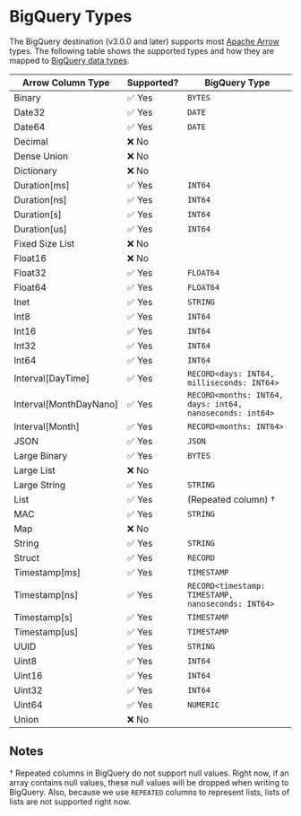 # BigQuery Types

The BigQuery destination (v3.0.0 and later) supports most [Apache Arrow](https://arrow.apache.org/docs/index.html) types. The following table shows the supported types and how they are mapped to [BigQuery data types](https://cloud.google.com/bigquery/docs/reference/standard-sql/data-types).

| Arrow Column Type      | Supported?    | BigQuery Type                                            |
|------------------------|---------------|----------------------------------------------------------|
| Binary                 | ✅ Yes        | `BYTES`                                                  |
| Date32                 | ✅ Yes        | `DATE`                                                   |
| Date64                 | ✅ Yes        | `DATE`                                                   |
| Decimal                | ❌ No         |                                                          |
| Dense Union            | ❌ No         |                                                          |
| Dictionary             | ❌ No         |                                                          |
| Duration[ms]           | ✅ Yes        | `INT64`                                                  |
| Duration[ns]           | ✅ Yes        | `INT64`                                                  |
| Duration[s]            | ✅ Yes        | `INT64`                                                  |
| Duration[us]           | ✅ Yes        | `INT64`                                                  |
| Fixed Size List        | ❌ No         |                                                          |
| Float16                | ❌ No         |                                                          |
| Float32                | ✅ Yes        | `FLOAT64`                                                |
| Float64                | ✅ Yes        | `FLOAT64`                                                |
| Inet                   | ✅ Yes        | `STRING`                                                 |
| Int8                   | ✅ Yes        | `INT64`                                                  |
| Int16                  | ✅ Yes        | `INT64`                                                  |
| Int32                  | ✅ Yes        | `INT64`                                                  |
| Int64                  | ✅ Yes        | `INT64`                                                  |
| Interval[DayTime]      | ✅ Yes        | `RECORD<days: INT64, milliseconds: INT64>`               |
| Interval[MonthDayNano] | ✅ Yes        | `RECORD<months: INT64, days: int64, nanoseconds: int64>` |
| Interval[Month]        | ✅ Yes        | `RECORD<months: INT64>`                                  |
| JSON                   | ✅ Yes        | `JSON`                                                   |
| Large Binary           | ✅ Yes        | `BYTES`                                                  |
| Large List             | ❌ No         |                                                          |
| Large String           | ✅ Yes        | `STRING`                                                 |
| List                   | ✅ Yes        | (Repeated column) †                                      |
| MAC                    | ✅ Yes        | `STRING`                                                 |
| Map                    | ❌ No         |                                                          |
| String                 | ✅ Yes        | `STRING`                                                 |
| Struct                 | ✅ Yes        | `RECORD`                                                 |
| Timestamp[ms]          | ✅ Yes        | `TIMESTAMP`                                              |
| Timestamp[ns]          | ✅ Yes        | `RECORD<timestamp: TIMESTAMP, nanoseconds: INT64>`       |
| Timestamp[s]           | ✅ Yes        | `TIMESTAMP`                                              |
| Timestamp[us]          | ✅ Yes        | `TIMESTAMP`                                              |
| UUID                   | ✅ Yes        | `STRING`                                                 |
| Uint8                  | ✅ Yes        | `INT64`                                                  |
| Uint16                 | ✅ Yes        | `INT64`                                                  |
| Uint32                 | ✅ Yes        | `INT64`                                                  |
| Uint64                 | ✅ Yes        | `NUMERIC`                                                |
| Union                  | ❌ No         |                                                          |

## Notes

† Repeated columns in BigQuery do not support null values. Right now, if an array contains null values, these null values will be dropped when writing to BigQuery. Also, because we use `REPEATED` columns to represent lists, lists of lists are not supported right now.
